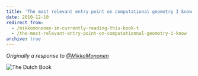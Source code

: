 ```yaml
---
title: 'The most relevant entry point on computational geometry I know'
date: 2010-12-10
redirect_from:
  - /mikkomononen-im-currently-reading-this-book-t
  - /the-most-relevant-entry-point-on-computationnal-geometry-i-know
archive: true
---
```


_Originally a response to [@MikkoMononen](https://twitter.com/mikkomononen)_

![The Dutch Book](./the-dutch-book.jpg 'The Dutch Book')
